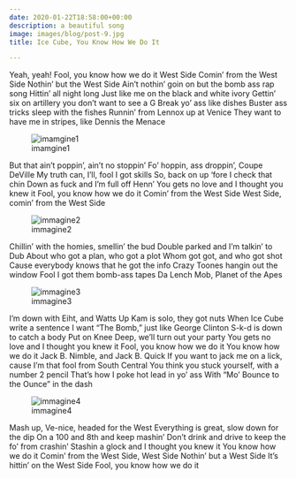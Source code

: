 ```yaml
---
date: 2020-01-22T18:58:00+00:00
description: a beautiful song
image: images/blog/post-9.jpg
title: Ice Cube, You Know How We Do It

---
```


Yeah, yeah!
Fool, you know how we do it
West Side
Comin' from the West Side
Nothin' but the West Side
Ain't nothin' goin on but the bomb ass rap song
Hittin' all night long
Just like me on the black and white ivory
Gettin' six on artillery you don't want to see a G
Break yo' ass like dishes
Buster ass tricks sleep with the fishes
Runnin' from Lennox up at Venice
They want to have me in stripes, like Dennis the Menace

![imamgine1](https://upload.wikimedia.org/wikipedia/en/thumb/b/b0/Dennis_the_menace.jpg/220px-Dennis_the_menace.jpg)

But that ain't poppin', ain't no stoppin'
Fo' hoppin, ass droppin', Coupe DeVille
My truth can, I'll, fool I got skills
So, back on up 'fore I check that chin
Down as fuck and I'm full off Henn'
You gets no love and I thought you knew it
Fool, you know how we do it
Comin' from the West Side
West Side, comin' from the West Side



![immagine2](https://f4.bcbits.com/img/a0939635253_10.jpg)


Chillin' with the homies, smellin' the bud
Double parked and I'm talkin' to Dub
About who got a plan, who got a plot
Whom got got, and who got shot
Cause everybody knows that he got the info
Crazy Toones hangin out the window
Fool I got them bomb-ass tapes
Da Lench Mob, Planet of the Apes


![immagine3](https://upload.wikimedia.org/wikipedia/en/f/f1/DaLenchMobPromoPhoto.jpg)


I'm down with Eiht, and Watts Up
Kam is solo, they got nuts
When Ice Cube write a sentence
I want "The Bomb, " just like George Clinton
S-k-d is down to catch a body
Put on Knee Deep, we'll turn out your party
You gets no love and I thought you knew it
Fool, you know how we do it
You know how we do it
Jack B. Nimble, and Jack B. Quick
If you want to jack me on a lick, cause
I'm that fool from South Central
You think you stuck yourself, with a number 2 pencil
That's how I poke hot lead in yo' ass
With "Mo' Bounce to the Ounce" in the dash

![immagine4](https://c9.cduniverse.ws/resized/545x545/music/459/8023459.jpg)

Mash up, Ve-nice, headed for the West
Everything is great, slow down for the dip
On a 100 and 8th and keep mashin'
Don't drink and drive to keep the fo' from crashin'
Stashin a glock and I thought you knew it
You know how we do it
Comin' from the West Side, West Side
Nothin' but a West Side
It's hittin' on the West Side
Fool, you know how we do it